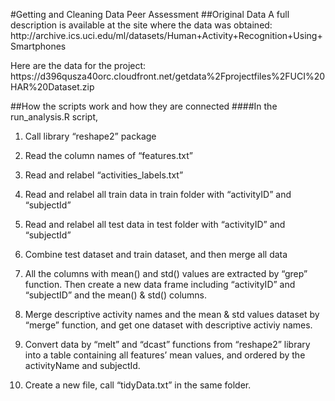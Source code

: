 #Getting and Cleaning Data Peer Assessment
##Original Data
A full description is available at the site where the data was obtained: 
http://archive.ics.uci.edu/ml/datasets/Human+Activity+Recognition+Using+Smartphones 

Here are the data for the project: 
https://d396qusza40orc.cloudfront.net/getdata%2Fprojectfiles%2FUCI%20HAR%20Dataset.zip 

##How the scripts work and how they are connected
####In the run_analysis.R script,

1. Call library "reshape2" package

2. Read the column names of "features.txt"

3. Read and relabel "activities_labels.txt"

4. Read and relabel all train data in train folder with "activityID" and "subjectId" 

5. Read and relabel all test data in test folder with "activityID" and "subjectId" 

6. Combine test dataset and train dataset, and then merge all data

7. All the columns with mean() and std() values are extracted by "grep" function. Then create a new data frame including "activityID" and "subjectID" and the mean() & std() columns.

8. Merge descriptive activity names and the mean & std values dataset by "merge" function, and get one dataset with descriptive activiy names.

9. Convert data by "melt" and "dcast" functions from "reshape2" library into a table containing all features' mean values, and ordered by the activityName and subjectId.

10. Create a new file, call "tidyData.txt" in the same folder.

